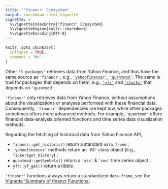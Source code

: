 ```yaml
---
title: "'financr' Ecosystem"
output: rmarkdown::html_vignette
vignette: >
  %\VignetteIndexEntry{'financr' Ecosystem}
  %\VignetteEngine{knitr::rmarkdown}
  %\VignetteEncoding{UTF-8}
---
```


```r
knitr::opts_chunk$set(
  collapse = TRUE,
  comment = "#>"
)
```

Other `'R packages'` retrieves data from Yahoo Finance, and thus have the same source as `'financr'`, e.g., [`'yahoofinancer'`](https://cran.r-project.org/package=yahoofinancer), [`'quantmod'`](https://cran.r-project.org/package=quantmod). The same is true for packages that depends on them, e.g., [`'yfr'`](https://cran.r-project.org/package=yfR) and [`'stocks'`](https://cran.r-project.org/package=stocks) that depends on `'quantmod'`. 

`'financr'` only retrieves data from Yahoo Finance, without assumptions about the visualizations or analyses performed with these financial data. Consequently, `'financr'` dependencies are kept low, while other packages sometimes offers more advanced methods. For example, `'quantmod'` offers financial data-analysis oriented functions and time series data visualization methods.

Regarding the fetching of historical data from Yahoo Finance API,

- `financr::get_historic()` return a standard `data.frame` ;
- `'yahoofinancer'` methods return an `'R6'` class object (e.g., `Ticker$get_history`) ;
- `quantmod::getSymbols()` return a `'xts'` & `'zoo'` time series object ;
- `yfr::yf_get()` return a tibble. 

`'financr'` functions always return a standardized `data.frame`, see the [Vignette 'Summary of financr Functions'](https://clement-lvd.github.io/financr/articles/Functions_summary.html). 

